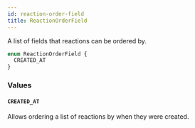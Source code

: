 ```yaml
---
id: reaction-order-field
title: ReactionOrderField
---
```


A list of fields that reactions can be ordered by.

```graphql
enum ReactionOrderField {
  CREATED_AT
}
```

### Values

#### `CREATED_AT`

Allows ordering a list of reactions by when they were created.
